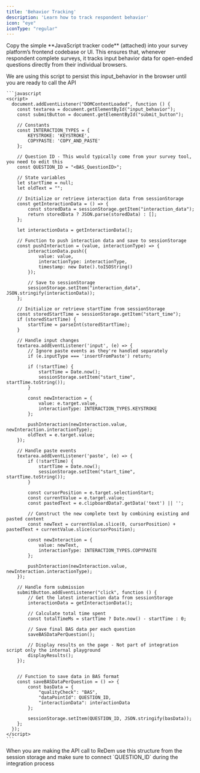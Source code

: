 ```yaml
---
title: 'Behavior Tracking'
description: 'Learn how to track respondent behavior'
icon: "eye"
iconType: "regular"
---
```


<Steps titleSize="h3">
  <Step title="Implementing a JavaScript Tracker for User Behavior Data">
    <p> Copy the simple **JavaScript tracker code** (attached) into your survey platform’s frontend codebase or UI. This ensures that, whenever respondent complete surveys, it tracks input behavior data for open-ended questions directly from their individual browsers. </p>
  </Step>
  <Step title="Integrate ReDem API into your workflow">
    <p>We are using this script to persist this input_behavior in the browser until you are ready to call the API</p>

    ```javascript
    <script>
      document.addEventListener("DOMContentLoaded", function () {
        const textarea = document.getElementById("input_behavior");
        const submitButton = document.getElementById("submit_button");
      
        // Constants
        const INTERACTION_TYPES = {
            KEYSTROKE: 'KEYSTROKE',
            COPYPASTE: 'COPY_AND_PASTE'
        };
      
        // Question ID - This would typically come from your survey tool, you need to edit this
        const QUESTION_ID = "<BAS_QuestionID>";
        
        // State variables
        let startTime = null;
        let oldText = "";
      
        // Initialize or retrieve interaction data from sessionStorage
        const getInteractionData = () => {
            const storedData = sessionStorage.getItem("interaction_data");
            return storedData ? JSON.parse(storedData) : [];
        };
      
        let interactionData = getInteractionData();
      
        // Function to push interaction data and save to sessionStorage
        const pushInteraction = (value, interactionType) => {
            interactionData.push({
                value: value,
                interactionType: interactionType,
                timestamp: new Date().toISOString()
            });
          
            // Save to sessionStorage
            sessionStorage.setItem("interaction_data", JSON.stringify(interactionData));
        };
      
        // Initialize or retrieve startTime from sessionStorage
        const storedStartTime = sessionStorage.getItem("start_time");
        if (storedStartTime) {
            startTime = parseInt(storedStartTime);
        }
      
        // Handle input changes
        textarea.addEventListener('input', (e) => {
            // Ignore paste events as they're handled separately
            if (e.inputType === 'insertFromPaste') return;
          
            if (!startTime) {
                startTime = Date.now();
                sessionStorage.setItem("start_time", startTime.toString());
            }
          
            const newInteraction = {
                value: e.target.value,
                interactionType: INTERACTION_TYPES.KEYSTROKE
            };
          
            pushInteraction(newInteraction.value, newInteraction.interactionType);
            oldText = e.target.value;
        });
      
        // Handle paste events
        textarea.addEventListener('paste', (e) => {
            if (!startTime) {
                startTime = Date.now();
                sessionStorage.setItem("start_time", startTime.toString());
            }
            
            const cursorPosition = e.target.selectionStart;
            const currentValue = e.target.value;
            const pastedText = e.clipboardData?.getData('text') || '';
            
            // Construct the new complete text by combining existing and pasted content
            const newText = currentValue.slice(0, cursorPosition) + pastedText + currentValue.slice(cursorPosition);
            
            const newInteraction = {
                value: newText,
                interactionType: INTERACTION_TYPES.COPYPASTE
            };
            
            pushInteraction(newInteraction.value, newInteraction.interactionType);
        });
      
        // Handle form submission
        submitButton.addEventListener("click", function () {
            // Get the latest interaction data from sessionStorage
            interactionData = getInteractionData();
          
            // Calculate total time spent
            const totalTimeMs = startTime ? Date.now() - startTime : 0;
          
            // Save final BAS data per each question
            saveBASDataPerQuestion();
          
            // Display results on the page - Not part of integration script only the internal playground
            displayResults();
        });


        // Function to save data in BAS format
        const saveBASDataPerQuestion = () => {
            const basData = {
                "qualityCheck": "BAS",
                "dataPointId": QUESTION_ID,
                "interactionData": interactionData
            };
          
            sessionStorage.setItem(QUESTION_ID, JSON.stringify(basData));
        };
      });
    </script>
    ```
  </Step>
  <Step title="Use API response to trigger your next step">
    <p>When you are making the API call to ReDem use this structure from the session storage and make sure to connect `QUESTION_ID` during the integration process</p>
  </Step>
</Steps>
